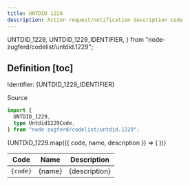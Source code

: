 ```yaml
---
title: UNTDID 1229
description: Action request/notification description code
---
```


  UNTDID_1229,
  UNTDID_1229_IDENTIFIER,
} from "node-zugferd/codelist/untdid.1229";

## Definition [toc]

Identifier: <span className="text-fd-muted-foreground">{UNTDID_1229_IDENTIFIER}</span>

<div className="w-fit">
  <Link
    href="https://service.unece.org/trade/untdid/d99b/tred/tred1229.htm"
    target="_blank"
  >
    Source
  </Link>
</div>

```ts
import {
  UNTDID_1229,
  type Untdid1229Code,
} from "node-zugferd/codelist/untdid.1229";
```

<table>
  <thead>
    <tr>
      <th>Code</th>
      <th>Name</th>
      <th>Description</th>
    </tr>
  </thead>
  <tbody>
    {UNTDID_1229.map(({ code, name, description }) => (
      <tr key={code}>
        <td className="text-center">
          <code>{code}</code>
        </td>
        <td>{name}</td>
        <td>{description}</td>
      </tr>
    ))}
  </tbody>
</table>
